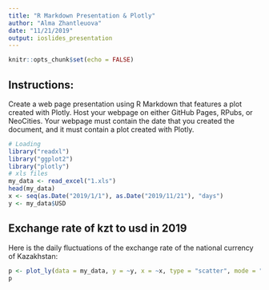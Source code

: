 ```yaml
---
title: "R Markdown Presentation & Plotly"
author: "Alma Zhantleuova"
date: "11/21/2019"
output: ioslides_presentation
---
```


```r
knitr::opts_chunk$set(echo = FALSE)
```

## Instructions:

Create a web page presentation using R Markdown that features a plot created with Plotly. Host your webpage on either GitHub Pages, RPubs, or NeoCities. Your webpage must contain the date that you created the document, and it must contain a plot created with Plotly. 

```r
# Loading
library("readxl")
library("ggplot2")
library("plotly")
# xls files
my_data <- read_excel("1.xls")
head(my_data)
x <- seq(as.Date("2019/1/1"), as.Date("2019/11/21"), "days")
y <- my_data$USD
```

## Exchange rate of kzt to usd in 2019

Here is the daily fluctuations of the exchange rate of the national currency of Kazakhstan:

```r
p <- plot_ly(data = my_data, y = ~y, x = ~x, type = "scatter", mode = "lines")
p
```

